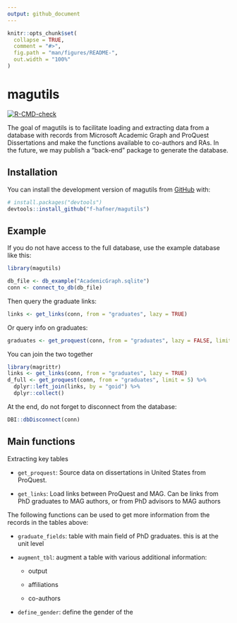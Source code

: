 ```yaml
---
output: github_document
---
```


<!-- README.md is generated from README.Rmd. Please edit that file -->

```r
knitr::opts_chunk$set(
  collapse = TRUE,
  comment = "#>",
  fig.path = "man/figures/README-",
  out.width = "100%"
)
```

# magutils

<!-- badges: start -->
[![R-CMD-check](https://github.com/f-hafner/magutils/actions/workflows/R-CMD-check.yaml/badge.svg)](https://github.com/f-hafner/magutils/actions/workflows/R-CMD-check.yaml)
<!-- badges: end -->

The goal of magutils is to facilitate loading and extracting data from a database with records from Microsoft Academic Graph and ProQuest Dissertations and make the functions available to co-authors and RAs. In the future, we may publish a "back-end" package to generate the database. 

## Installation

You can install the development version of magutils from [GitHub](https://github.com/) with:

``` r
# install.packages("devtools")
devtools::install_github("f-hafner/magutils")
```

## Example

If you do not have access to the full database, use the example database like this:

```r
library(magutils)

db_file <- db_example("AcademicGraph.sqlite")
conn <- connect_to_db(db_file)

```

Then query the graduate links:

```r
links <- get_links(conn, from = "graduates", lazy = TRUE)
```

Or query info on graduates:

```r
graduates <- get_proquest(conn, from = "graduates", lazy = FALSE, limit = 3)
```

You can join the two together

```r
library(magrittr)
links <- get_links(conn, from = "graduates", lazy = TRUE)
d_full <- get_proquest(conn, from = "graduates", limit = 5) %>%
  dplyr::left_join(links, by = "goid") %>%
  dplyr::collect()
```


At the end, do not forget to disconnect from the database:

```r
DBI::dbDisconnect(conn)
```


## Main functions 


Extracting key tables

- `get_proquest`: Source data on dissertations in United States from ProQuest.

- `get_links`: Load links between ProQuest and MAG. Can be links from PhD graduates to MAG authors, or from PhD advisors to MAG authors


The following functions can be used to get more information from the records in the tables above:

- `graduate_fields`: table with main field of PhD graduates. this is at the unit level

- `augment_tbl`: augment a table with various additional information:

  - output
  
  - affiliations 
  
  - co-authors

- `define_gender`: define the gender of the 



